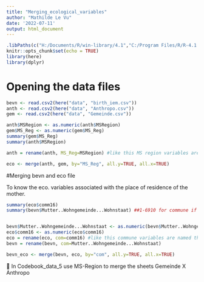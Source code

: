 ```yaml
---
title: "Merging_ecological_variables"
author: "Mathilde Le Vu"
date: '2022-07-11'
output: html_document
---
```


```r
.libPaths(c("H:/Documents/R/win-library/4.1","C:/Program Files/R/R-4.1.2/library"))
knitr::opts_chunk$set(echo = TRUE)
library(here)
library(dplyr)
```

# Opening the data files

```r
bevn <- read.csv2(here("data", "birth_iem.csv"))
anth <- read.csv2(here("data", "Anthropo.csv"))
gem <- read.csv2(here("data", "Gemeinde.csv"))
```

```r
anth$MSRegion <- as.numeric(anth$MSRegion)
gem$MS_Reg <- as.numeric(gem$MS_Reg)
summary(gem$MS_Reg)
summary(anth$MSRegion)

anth = rename(anth, MS_Reg=MSRegion) #like this MS region variables are named the same (MS_Reg) in both gem and anth datasets.

eco <- merge(anth, gem, by="MS_Reg", all.y=TRUE, all.x=TRUE)
```

#Merging bevn and eco file

To know the eco. variables associated with the place of residence of the mother. 

```r
summary(eco$comm16)
summary(bevn$Mutter..Wohngemeinde...Wohnstaat) ##1-6910 for commune if resident inside Switz <br> 8201-8703 if resident outside of Switz <br>


bevn$Mutter..Wohngemeinde...Wohnstaat <- as.numeric(bevn$Mutter..Wohngemeinde...Wohnstaat) 
eco$comm16 <- as.numeric(eco$comm16) 
eco = rename(eco, com=comm16) #like this commune variables are named the same (com) in both bevn and eco datasets.
bevn = rename(bevn, com=Mutter..Wohngemeinde...Wohnstaat) 

bevn_eco <- merge(bevn, eco, by="com", all.y=TRUE, all.x=TRUE)
```

	In Codebook_data_5 use MS-Region to merge the sheets Gemeinde X Anthropo